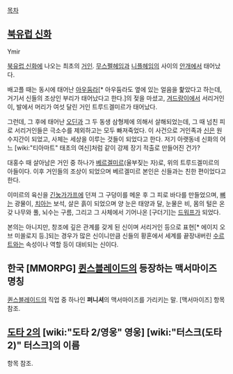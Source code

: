 [[목차]]

== [[북유럽 신화]] ==
Ymir

[[북유럽 신화]]에 나오는 최초의 [[거인]]. [[무스펠헤임]]과 [[니플헤임]]의 사이의 [[안개]]에서 태어났다.

배고플 때는 동시에 태어난 [[아우둠라]][* 아우둠라도 옆에 있는 얼음을 핥았다고 하는데, 거기서 신들의 조상인 부리가 태어났다고 한다.]의 젖을 마셨고, [[겨드랑이]]에서 서리거인이, 발에서 머리가 여섯 달린 거인 트루드겔미르가 태어났다.

그런데, 그 후에 태어난 [[오딘]]과 그 두 동생 삼형제에 의해서 살해되었는데, 그 때 넘친 피로 서리거인들은 극소수를 제외하고는 모두 빠져죽었다. 이 사건으로 거인족과 [[신]]은 원수지간이 되었고, 사체는 세상을 이루는 것들이 되었다고 한다. 저기 아랫동네 신화의 어느 [wiki:"티아마트" 태초의 여신]처럼 같이 강제 장기 적출로 만들어진 건가?

대홍수 때 살아남은 거인 중 하나가 [[베르겔미르]](울부짖는 자)로, 위의 트루드겔미르의 아들이다. 이후 거인들의 조상이 되었으며 베르겔미르 본인은 신들과는 친한 편이었다고 한다.

이미르의 육신을 [[긴눙가가프]]에 던져 그 구덩이를 메운 후 그 피로 바다를 만들었으며, [[뼈]]는 광물이, [[치아]]는 보석, 살은 흙이 되었으며 양 눈은 태양과 달, 눈물은 비, 몸의 털은 온갖 나무와 풀, 뇌수는 구름, 그리고 그 사체에서 기어나온 [구더기]는 [[드워프]]가 되었다.

본의는 아니지만, 창조에 깊은 관계를 갖게 된 신이며 서리거인 등으로 표현[* 에이지 오브 미쏠로지 등.]되는 경우가 많은 신이니만큼 신들의 황혼에서 세계를 끝장내버린 [[수르트]]와는 속성이나 역할 등이 대비되는 신이다.

== 한국 [MMORPG] [[퀸스블레이드]]의 등장하는 맥서마이즈 명칭 ==
[[퀸스블레이드]]의 직업 중 하나인 '''퍼니셔'''의 맥서마이즈를 가리키는 말. [맥서마이즈] 항목 참조. 
== [[도타 2]]의 [wiki:"도타 2/영웅" 영웅] [wiki:"터스크(도타 2)" 터스크]의 이름 ==
항목 참조.
